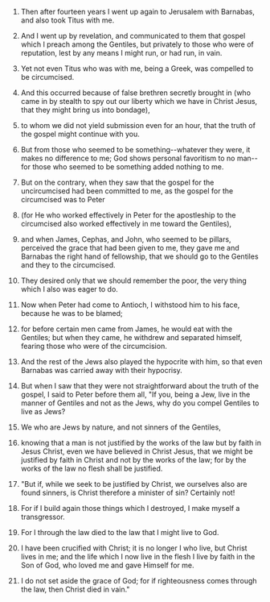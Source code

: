 
1. Then after fourteen years I went up again to Jerusalem with Barnabas, and also took Titus with me.

2. And I went up by revelation, and communicated to them that gospel which I preach among the Gentiles, but privately to those who were of reputation, lest by any means I might run, or had run, in vain.

3. Yet not even Titus who was with me, being a Greek, was compelled to be circumcised.

4. And this occurred because of false brethren secretly brought in (who came in by stealth to spy out our liberty which we have in Christ Jesus, that they might bring us into bondage),

5. to whom we did not yield submission even for an hour, that the truth of the gospel might continue with you.

6. But from those who seemed to be something--whatever they were, it makes no difference to me; God shows personal favoritism to no man--for those who seemed to be something added nothing to me.

7. But on the contrary, when they saw that the gospel for the uncircumcised had been committed to me, as the gospel for the circumcised was to Peter

8. (for He who worked effectively in Peter for the apostleship to the circumcised also worked effectively in me toward the Gentiles),

9. and when James, Cephas, and John, who seemed to be pillars, perceived the grace that had been given to me, they gave me and Barnabas the right hand of fellowship, that we should go to the Gentiles and they to the circumcised.

10. They desired only that we should remember the poor, the very thing which I also was eager to do.

11. Now when Peter had come to Antioch, I withstood him to his face, because he was to be blamed;

12. for before certain men came from James, he would eat with the Gentiles; but when they came, he withdrew and separated himself, fearing those who were of the circumcision.

13. And the rest of the Jews also played the hypocrite with him, so that even Barnabas was carried away with their hypocrisy.

14. But when I saw that they were not straightforward about the truth of the gospel, I said to Peter before them all, "If you, being a Jew, live in the manner of Gentiles and not as the Jews, why do you compel Gentiles to live as Jews?

15. We who are Jews by nature, and not sinners of the Gentiles,

16. knowing that a man is not justified by the works of the law but by faith in Jesus Christ, even we have believed in Christ Jesus, that we might be justified by faith in Christ and not by the works of the law; for by the works of the law no flesh shall be justified.

17. "But if, while we seek to be justified by Christ, we ourselves also are found sinners, is Christ therefore a minister of sin? Certainly not!

18. For if I build again those things which I destroyed, I make myself a transgressor.

19. For I through the law died to the law that I might live to God.

20. I have been crucified with Christ; it is no longer I who live, but Christ lives in me; and the life which I now live in the flesh I live by faith in the Son of God, who loved me and gave Himself for me.

21. I do not set aside the grace of God; for if righteousness comes through the law, then Christ died in vain."


